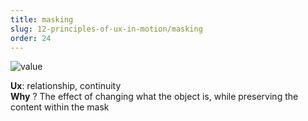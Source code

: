 ```yaml
---
title: masking
slug: 12-principles-of-ux-in-motion/masking
order: 24
---
```


<SlideTemplate title="Principle 6: Masking">

![value](/gif/ux_mask.gif)

**Ux**: relationship, continuity   
**Why** ? The effect of changing what the object is, while preserving the content within the mask  

</SlideTemplate>